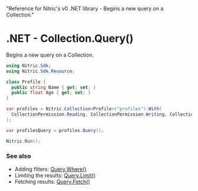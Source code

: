   "Reference for Nitric's v0 .NET library - Begins a new query on a Collection."

# .NET - Collection.Query()

Begins a new query on a Collection.

```csharp
using Nitric.Sdk;
using Nitric.Sdk.Resource;

class Profile {
  public string Name { get; set; }
  public float Age { get; set; }
}

var profiles = Nitric.Collection<Profile>("profiles").With(
  CollectionPermission.Reading, CollectionPermission.Writing, CollectionPermission.Deleting
);

var profilesQuery = profiles.Query();

Nitric.Run();
```

### See also

- Adding filters: [Query.Where()](./collection-query-where)
- Limiting the results: [Query.Limit()](./collection-query-limit)
- Fetching results: [Query.Fetch()](./collection-query-fetch)
